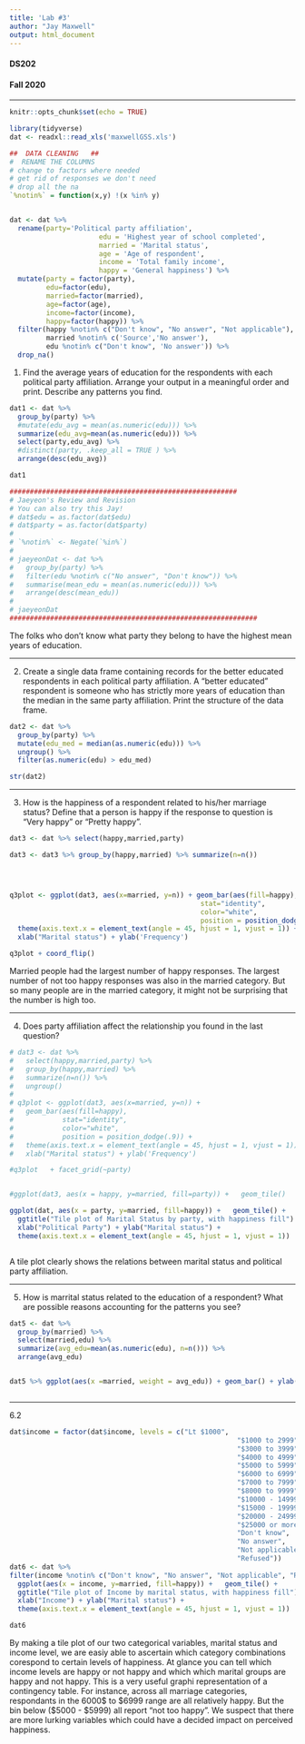 ```yaml
---
title: 'Lab #3'
author: "Jay Maxwell"
output: html_document
---
```

<h4>DS202</h4>
<h4>Fall 2020</h4>
<hr>
```r
knitr::opts_chunk$set(echo = TRUE)

library(tidyverse)
dat <- readxl::read_xls('maxwellGSS.xls')
```

```r
##  DATA CLEANING   ##
#  RENAME THE COLUMNS  
# change to factors where needed
# get rid of responses we don't need
# drop all the na
`%notin%` = function(x,y) !(x %in% y)


dat <- dat %>% 
  rename(party='Political party affiliation',
                      edu = 'Highest year of school completed',
                      married = 'Marital status',
                      age = 'Age of respondent',
                      income = 'Total family income',
                      happy = 'General happiness') %>% 
  mutate(party = factor(party), 
         edu=factor(edu), 
         married=factor(married),
         age=factor(age),
         income=factor(income), 
         happy=factor(happy)) %>%
  filter(happy %notin% c("Don't know", "No answer", "Not applicable"),
         married %notin% c('Source','No answer'),
         edu %notin% c("Don't know", 'No answer')) %>%
  drop_na()
```

1. Find the average years of education for the respondents with each political party affiliation. Arrange your output in a meaningful order and print. Describe any patterns you find.

```r
dat1 <- dat %>% 
  group_by(party) %>%
  #mutate(edu_avg = mean(as.numeric(edu))) %>% 
  summarize(edu_avg=mean(as.numeric(edu))) %>%
  select(party,edu_avg) %>% 
  #distinct(party, .keep_all = TRUE ) %>% 
  arrange(desc(edu_avg))

dat1

########################################################
# Jaeyeon's Review and Revision
# You can also try this Jay!
# dat$edu = as.factor(dat$edu)
# dat$party = as.factor(dat$party)
# 
# `%notin%` <- Negate(`%in%`)
# 
# jaeyeonDat <- dat %>% 
#   group_by(party) %>%
#   filter(edu %notin% c("No answer", "Don't know")) %>%
#   summarise(mean_edu = mean(as.numeric(edu))) %>%
#   arrange(desc(mean_edu))
# 
# jaeyeonDat
#############################################################
```

The folks who don't know what party they belong to have the highest mean years of education. 

<hr>

2. Create a single data frame containing records for the better educated respondents in each political party affiliation. A “better educated” respondent is someone who has strictly more years of education than the median in the same party affiliation. Print the structure of the data frame.

```r
dat2 <- dat %>%
  group_by(party) %>%
  mutate(edu_med = median(as.numeric(edu))) %>%
  ungroup() %>%
  filter(as.numeric(edu) > edu_med)

str(dat2)

```





<hr>
3. How is the happiness of a respondent related to his/her marriage status? Define that a person is happy if the response to question is “Very happy” or “Pretty happy”.


```r
dat3 <- dat %>% select(happy,married,party)

dat3 <- dat3 %>% group_by(happy,married) %>% summarize(n=n())




q3plot <- ggplot(dat3, aes(x=married, y=n)) + geom_bar(aes(fill=happy),
                                               stat="identity",
                                               color="white",
                                               position = position_dodge(.9)) +
  theme(axis.text.x = element_text(angle = 45, hjust = 1, vjust = 1)) +
  xlab("Marital status") + ylab('Frequency') 

q3plot + coord_flip() 

```

Married people had the largest number of happy responses. The largest number of not too happy responses was also in the married category. But so many people are in the married category, it might not be surprising that the number is high too. 


<hr>

4. Does party affiliation affect the relationship you found in the last question?

```r
# dat3 <- dat %>% 
#   select(happy,married,party) %>% 
#   group_by(happy,married) %>%
#   summarize(n=n()) %>% 
#   ungroup()
# 
# q3plot <- ggplot(dat3, aes(x=married, y=n)) + 
#   geom_bar(aes(fill=happy),
#            stat="identity",
#            color="white",
#            position = position_dodge(.9)) +
#   theme(axis.text.x = element_text(angle = 45, hjust = 1, vjust = 1)) +
#   xlab("Marital status") + ylab('Frequency') 

#q3plot   + facet_grid(~party)


#ggplot(dat3, aes(x = happy, y=married, fill=party)) +   geom_tile()

ggplot(dat, aes(x = party, y=married, fill=happy)) +   geom_tile() +
  ggtitle("Tile plot of Marital Status by party, with happiness fill") +
  xlab("Political Party") + ylab("Marital status") +
  theme(axis.text.x = element_text(angle = 45, hjust = 1, vjust = 1))



```

A tile plot clearly shows the relations between marital status and political party affiliation. 

<hr>

5. How is marrital status related to the education of a respondent? What are possible reasons accounting for the patterns you see?


```r

dat5 <- dat %>%
  group_by(married) %>%
  select(married,edu) %>% 
  summarize(avg_edu=mean(as.numeric(edu), n=n())) %>%
  arrange(avg_edu)


dat5 %>% ggplot(aes(x =married, weight = avg_edu)) + geom_bar() + ylab("Average Education in Years") +xlab("Marital Status")



```


<hr>

6.2

```r
dat$income = factor(dat$income, levels = c("Lt $1000",
                                                        "$1000 to 2999", 
                                                        "$3000 to 3999",
                                                        "$4000 to 4999",  
                                                        "$5000 to 5999",  
                                                        "$6000 to 6999",
                                                        "$7000 to 7999",
                                                        "$8000 to 9999",
                                                        "$10000 - 14999", 
                                                        "$15000 - 19999", 
                                                        "$20000 - 24999", 
                                                        "$25000 or more",
                                                        "Don't know", 
                                                        "No answer", 
                                                        "Not applicable", 
                                                        "Refused"))
dat6 <- dat %>%
filter(income %notin% c("Don't know", "No answer", "Not applicable", "Refused")) %>%
  ggplot(aes(x = income, y=married, fill=happy)) +   geom_tile() +
  ggtitle("Tile plot of Income by marital status, with happiness fill") +
  xlab("Income") + ylab("Marital status") +
  theme(axis.text.x = element_text(angle = 45, hjust = 1, vjust = 1))

dat6

```

By making a tile plot of our two categorical variables, marital status and income level, we are easiy able to ascertain which category combinations corespond to certain levels of happiness. At glance you can tell which income levels are happy or not happy and which which marital groups are happy and not happy. This is a very useful graphi representation of a contingency table. For instance, across all marriage categories, respondants in the 6000$ to $6999 range are all relatively happy. But the bin below ($5000 - $5999) all report "not too happy". We suspect that there are more lurking variables which could have a decided impact on perceived happiness. 